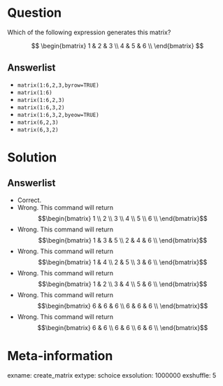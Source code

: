 Question
========
Which of the following expression generates this matrix?

$$
\begin{bmatrix}
1 & 2 & 3 \\
4 & 5 & 6 \\
\end{bmatrix}
$$

Answerlist
----------
* `matrix(1:6,2,3,byrow=TRUE)`
* `matrix(1:6)`
* `matrix(1:6,2,3)`
* `matrix(1:6,3,2)`
* `matrix(1:6,3,2,byeow=TRUE)`
* `matrix(6,2,3)`
* `matrix(6,3,2)`




Solution
========

Answerlist
----------
* Correct.
* Wrong. This command will return $$\begin{bmatrix} 1 \\ 2 \\ 3 \\ 4 \\ 5 \\ 6 \\ \end{bmatrix}$$
* Wrong. This command will return $$\begin{bmatrix} 1 & 3 & 5 \\ 2 & 4 & 6 \\ \end{bmatrix}$$
* Wrong. This command will return $$\begin{bmatrix} 1 & 4 \\ 2 & 5 \\ 3 & 6 \\ \end{bmatrix}$$
* Wrong. This command will return $$\begin{bmatrix} 1 & 2 \\ 3 & 4 \\ 5 & 6 \\ \end{bmatrix}$$
* Wrong. This command will return $$\begin{bmatrix} 6 & 6 & 6 \\ 6 & 6 & 6 \\ \end{bmatrix}$$
* Wrong. This command will return $$\begin{bmatrix} 6 & 6 \\ 6 & 6 \\ 6 & 6 \\ \end{bmatrix}$$

Meta-information
================
exname: create_matrix
extype: schoice
exsolution: 1000000
exshuffle: 5
